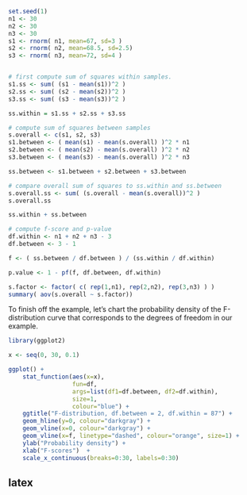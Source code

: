 



```r

set.seed(1)
n1 <- 30
n2 <- 30
n3 <- 30
s1 <- rnorm( n1, mean=67, sd=3 )
s2 <- rnorm( n2, mean=68.5, sd=2.5)
s3 <- rnorm( n3, mean=72, sd=4 )


# first compute sum of squares within samples.
s1.ss <- sum( (s1 - mean(s1))^2 )
s2.ss <- sum( (s2 - mean(s2))^2 )
s3.ss <- sum( (s3 - mean(s3))^2 )

ss.within = s1.ss + s2.ss + s3.ss

# compute sum of squares between samples
s.overall <- c(s1, s2, s3)
s1.between <- ( mean(s1) - mean(s.overall) )^2 * n1
s2.between <- ( mean(s2) - mean(s.overall) )^2 * n2
s3.between <- ( mean(s3) - mean(s.overall) )^2 * n3

ss.between <- s1.between + s2.between + s3.between

# compare overall sum of squares to ss.within and ss.between
s.overall.ss <- sum( (s.overall - mean(s.overall))^2 )
s.overall.ss

ss.within + ss.between

# compute f-score and p-value
df.within <- n1 + n2 + n3 - 3
df.between <- 3 - 1

f <- ( ss.between / df.between ) / (ss.within / df.within)

p.value <- 1 - pf(f, df.between, df.within)

s.factor <- factor( c( rep(1,n1), rep(2,n2), rep(3,n3) ) )
summary( aov(s.overall ~ s.factor))

```

To finish off the example, let's chart the probability density of the F-distribution curve that corresponds to the degrees of freedom in our example.

```r
library(ggplot2)

x <- seq(0, 30, 0.1)

ggplot() + 
    stat_function(aes(x=x), 
                  fun=df, 
                  args=list(df1=df.between, df2=df.within),
                  size=1, 
                  colour="blue") +
    ggtitle("F-distribution, df.between = 2, df.within = 87") + 
    geom_hline(y=0, colour="darkgray") +
    geom_vline(x=0, colour="darkgray") +
    geom_vline(x=f, linetype="dashed", colour="orange", size=1) +
    ylab("Probability density") + 
    xlab("F-scores")  +
    scale_x_continuous(breaks=0:30, labels=0:30)
```



## latex

\begin{align*}
variance\ between\ samples &= \frac{SS_{between}}{DF_{between}}
\\ \\
where,
\\[8pt]
SS_{between} & = Sum\ of\ Squares\ between\ samples
\\[8pt]
DF_{between} & = Degrees\ of\ Freedom\ between\ samples
\end{align*}

\begin{align*}
variance\ within\ samples &= \frac{SS_{within}}{DF_{within}}
\\ \\
where,
\\[8pt]
SS_{within} & = Sum\ of\ Squares\ within\ samples
\\[8pt]
DF_{within} & = Degrees\ of\ Freedom\ within\ samples
\end{align*}


\begin{align*}
SS_{within} & =  \sum_i SS_i 
\\[8pt]
            & = SS_1 + SS_2 + \cdots + SS_i
\\ \\
where,
\\[8pt]
SS_i & = Sum\ of\ Squares\ for\ the\ i^{th}\ sample
\end{align*}



\begin{align*}
SS_{between} & =  \sum_i ( \overline{X_i} - \overline{X_o} )^2 \cdot N_i 
\\ \\
where,
\\[8pt]
\overline{X_i} & = the\ i^{th}\ sample\ mean
\\[8pt]
\overline{X_o} & = the\ overall\ mean
\\[8pt]
N_i & = the\ i^{th}\ sample\ size
\end{align*}


\begin{align*}
DF_{within} = DF_1 + DF_2 + \cdots + DF_i
\\ \\
DF_{between} = Number\ of\ samples - 1
\end{align*}



\begin{align*}
F & =  \frac{ \frac{ SS_{between} }{ I - 1 } }{ \frac{ SS_{within} }{ N_{overall} - I } }
\\ \\
where,
\\[8pt]
I &= the\ number\ of\ samples
\\[8pt]
N_{overall} &= the\ total\ number\ of\ observations
\end{align*}




